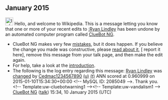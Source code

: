 <article id="45002585" title=User talk:Cedmac1234567890>
	<talkpage id="45002585" title="User talk:Cedmac1234567890">


== January 2015 ==
[[File:Information.svg|left|25px|alt=|link=]] Hello, and welcome to Wikipedia. This is a message letting you know that one or more of your recent edits to [[:Ryan Lindley]] has been undone by an automated computer program called [[User:ClueBot NG|ClueBot NG]].
{{clear}}
* ClueBot NG makes very few [[User:ClueBot NG#Information About False Positives|mistakes]], but it does happen. If you believe the change you made was constructive, please [[User:ClueBot NG#Information About False Positives|read about it]], [{{User:ClueBot NG/Warnings/FPReport|2085049}} report it here], remove this message from your talk page, and then make the edit again.
* For help, take a look at the [[Wikipedia:Introduction|introduction]].
* The following is the log entry regarding this message: [[Ryan Lindley]] was [http://en.wikipedia.org/w/index.php?title=Ryan+Lindley&amp;diff=641880012&amp;oldid=641796292 changed] by [[Special:Contributions/Cedmac1234567890|Cedmac1234567890]] [[User:Cedmac1234567890|(u)]] [[User talk:Cedmac1234567890|(t)]] ANN scored at 0.960999 on 2015-01-10T15:34:30+00:00 &lt;!-- MySQL ID: 2085049 --&gt;. Thank you. &lt;!-- Template:uw-cluebotwarning1 --&gt;&lt;!-- Template:uw-vandalism1 --&gt; [[User:ClueBot NG|ClueBot NG]] ([[User talk:ClueBot NG|talk]]) 15:34, 10 January 2015 (UTC)
	</talkpage>
</article>
